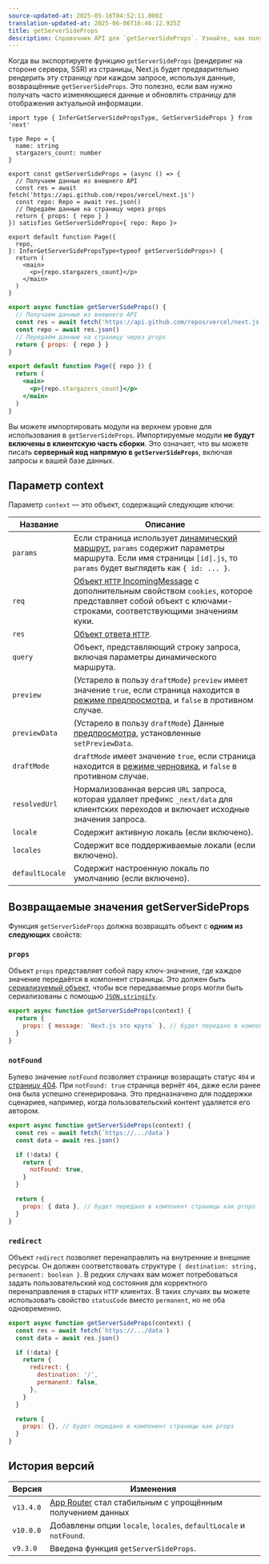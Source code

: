 ```yaml
---
source-updated-at: 2025-05-16T04:52:11.000Z
translation-updated-at: 2025-06-06T16:46:12.925Z
title: getServerSideProps
description: Справочник API для `getServerSideProps`. Узнайте, как получать данные при каждом запросе в Next.js.
---
```


Когда вы экспортируете функцию `getServerSideProps` (рендеринг на стороне сервера, SSR) из страницы, Next.js будет предварительно рендерить эту страницу при каждом запросе, используя данные, возвращённые `getServerSideProps`. Это полезно, если вам нужно получать часто изменяющиеся данные и обновлять страницу для отображения актуальной информации.

```tsx filename="pages/index.tsx" switcher
import type { InferGetServerSidePropsType, GetServerSideProps } from 'next'

type Repo = {
  name: string
  stargazers_count: number
}

export const getServerSideProps = (async () => {
  // Получаем данные из внешнего API
  const res = await fetch('https://api.github.com/repos/vercel/next.js')
  const repo: Repo = await res.json()
  // Передаём данные на страницу через props
  return { props: { repo } }
}) satisfies GetServerSideProps<{ repo: Repo }>

export default function Page({
  repo,
}: InferGetServerSidePropsType<typeof getServerSideProps>) {
  return (
    <main>
      <p>{repo.stargazers_count}</p>
    </main>
  )
}
```

```jsx filename="pages/index.js" switcher
export async function getServerSideProps() {
  // Получаем данные из внешнего API
  const res = await fetch('https://api.github.com/repos/vercel/next.js')
  const repo = await res.json()
  // Передаём данные на страницу через props
  return { props: { repo } }
}

export default function Page({ repo }) {
  return (
    <main>
      <p>{repo.stargazers_count}</p>
    </main>
  )
}
```

Вы можете импортировать модули на верхнем уровне для использования в `getServerSideProps`. Импортируемые модули **не будут включены в клиентскую часть сборки**. Это означает, что вы можете писать **серверный код напрямую в `getServerSideProps`**, включая запросы к вашей базе данных.

## Параметр context

Параметр `context` — это объект, содержащий следующие ключи:

| Название        | Описание                                                                                                                                                                                                              |
| --------------- | --------------------------------------------------------------------------------------------------------------------------------------------------------------------------------------------------------------------- |
| `params`        | Если страница использует [динамический маршрут](/docs/pages/building-your-application/routing/dynamic-routes), `params` содержит параметры маршрута. Если имя страницы `[id].js`, то `params` будет выглядеть как `{ id: ... }`. |
| `req`           | [Объект `HTTP` IncomingMessage](https://nodejs.org/api/http.html#http_class_http_incomingmessage) с дополнительным свойством `cookies`, которое представляет собой объект с ключами-строками, соответствующими значениям куки. |
| `res`           | [Объект ответа `HTTP`](https://nodejs.org/api/http.html#http_class_http_serverresponse).                                                                                                                              |
| `query`         | Объект, представляющий строку запроса, включая параметры динамического маршрута.                                                                                                                                     |
| `preview`       | (Устарело в пользу `draftMode`) `preview` имеет значение `true`, если страница находится в [режиме предпросмотра](/docs/pages/building-your-application/configuring/preview-mode), и `false` в противном случае.      |
| `previewData`   | (Устарело в пользу `draftMode`) Данные [предпросмотра](/docs/pages/building-your-application/configuring/preview-mode), установленные `setPreviewData`.                                                               |
| `draftMode`     | `draftMode` имеет значение `true`, если страница находится в [режиме черновика](/docs/pages/building-your-application/configuring/draft-mode), и `false` в противном случае.                                          |
| `resolvedUrl`   | Нормализованная версия `URL` запроса, которая удаляет префикс `_next/data` для клиентских переходов и включает исходные значения запроса.                                                                            |
| `locale`        | Содержит активную локаль (если включено).                                                                                                                                                                             |
| `locales`       | Содержит все поддерживаемые локали (если включено).                                                                                                                                                                   |
| `defaultLocale` | Содержит настроенную локаль по умолчанию (если включено).                                                                                                                                                             |

## Возвращаемые значения getServerSideProps

Функция `getServerSideProps` должна возвращать объект с **одним из следующих** свойств:

### `props`

Объект `props` представляет собой пару ключ-значение, где каждое значение передаётся в компонент страницы. Это должен быть [сериализуемый объект](https://developer.mozilla.org/docs/Glossary/Serialization), чтобы все передаваемые props могли быть сериализованы с помощью [`JSON.stringify`](https://developer.mozilla.org/docs/Web/JavaScript/Reference/Global_Objects/JSON/stringify).

```jsx
export async function getServerSideProps(context) {
  return {
    props: { message: `Next.js это круто` }, // будет передано в компонент страницы как props
  }
}
```

### `notFound`

Булево значение `notFound` позволяет странице возвращать статус `404` и [страницу 404](/docs/pages/building-your-application/routing/custom-error#404-page). При `notFound: true` страница вернёт `404`, даже если ранее она была успешно сгенерирована. Это предназначено для поддержки сценариев, например, когда пользовательский контент удаляется его автором.

```js
export async function getServerSideProps(context) {
  const res = await fetch(`https://.../data`)
  const data = await res.json()

  if (!data) {
    return {
      notFound: true,
    }
  }

  return {
    props: { data }, // будет передано в компонент страницы как props
  }
}
```

### `redirect`

Объект `redirect` позволяет перенаправлять на внутренние и внешние ресурсы. Он должен соответствовать структуре `{ destination: string, permanent: boolean }`. В редких случаях вам может потребоваться задать пользовательский код состояния для корректного перенаправления в старых `HTTP` клиентах. В таких случаях вы можете использовать свойство `statusCode` вместо `permanent`, но не оба одновременно.

```js
export async function getServerSideProps(context) {
  const res = await fetch(`https://.../data`)
  const data = await res.json()

  if (!data) {
    return {
      redirect: {
        destination: '/',
        permanent: false,
      },
    }
  }

  return {
    props: {}, // будет передано в компонент страницы как props
  }
}
```

## История версий

| Версия    | Изменения                                                                                                  |
| --------- | --------------------------------------------------------------------------------------------------------- |
| `v13.4.0` | [App Router](/docs/app/building-your-application/data-fetching) стал стабильным с упрощённым получением данных |
| `v10.0.0` | Добавлены опции `locale`, `locales`, `defaultLocale` и `notFound`.                                        |
| `v9.3.0`  | Введена функция `getServerSideProps`.                                                                     |